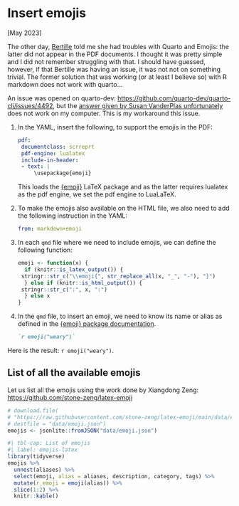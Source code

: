# Insert emojis

[May 2023]

The other day, [Bertille](bertillepicard.github.io/) told me she had troubles with Quarto and Emojis: the latter did not appear in the PDF documents. I thought it was pretty simple and I did not remember struggling with that. I should have guessed, however, if that Bertille was having an issue, it was not not on something trivial. The former solution that was working (or at least I believe so) with R markdown does not work with quarto...

An issue was opened on quarto-dev: <https://github.com/quarto-dev/quarto-cli/issues/4492>, but the [answer given by Susan VanderPlas unfortunately](https://github.com/quarto-dev/quarto-cli/issues/4492#issuecomment-1548655951) does not work on my computer. This is my workaround this issue.


1. In the YAML, insert the following, to support the emojis in the PDF:
   ```yml
pdf:
    documentclass: scrreprt
    pdf-engine: lualatex
    include-in-header:
    - text: |
        \usepackage{emoji}
   ```
   This loads the [{emoji}](https://ctan.math.washington.edu/tex-archive/macros/luatex/latex/emoji/emoji-doc.pdf) LaTeX package and as the latter requires lualatex as the pdf engine, we set the pdf engine to LuaLaTeX.
   
2. To make the emojis also available on the HTML file, we also need to add the following instruction in the YAML:

   ```yml
from: markdown+emoji
   ```

3. In each `qmd` file where we need to include emojis, we can define the following function:
   ```r
emoji <- function(x) {
  if (knitr::is_latex_output()) {
    stringr::str_c("\\emoji{", str_replace_all(x, "_", "-"), "}")
  } else if (knitr::is_html_output()) {
    stringr::str_c(":", x, ":")
  } else x
}
   ```

4. In the `qmd` file, to insert an emoji, we need to know its name or alias as defined in the [{emoji} package documentation](https://ctan.math.washington.edu/tex-archive/macros/luatex/latex/emoji/emoji-doc.pdf).
   ```markdown
`r emoji("weary")`   
   ```

Here is the result: `r emoji("weary")`.


## List of all the available emojis

Let us list all the emojis using the work done by Xiangdong Zeng: <https://github.com/stone-zeng/latex-emoji>

```r
# download.file(
# "https://raw.githubusercontent.com/stone-zeng/latex-emoji/main/data/emoji.json", 
# destfile = "data/emoji.json")
emojis <- jsonlite::fromJSON("data/emoji.json")
```


```r
#| tbl-cap: List of emojis
#| label: emojis-latex
library(tidyverse)
emojis %>% 
  unnest(aliases) %>% 
  select(emoji, alias = aliases, description, category, tags) %>% 
  mutate(r_emoji = emoji(alias)) %>% 
  slice(1:2) %>% 
  knitr::kable()
```


